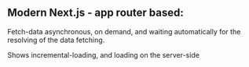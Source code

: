 
## Modern <strong>Next.js - app router based:</strong>

Fetch-data asynchronous, on demand, and waiting automatically for the resolving of the data fetching.

Shows incremental-loading, and loading on the server-side

<LinkList rootPath="/next" />
